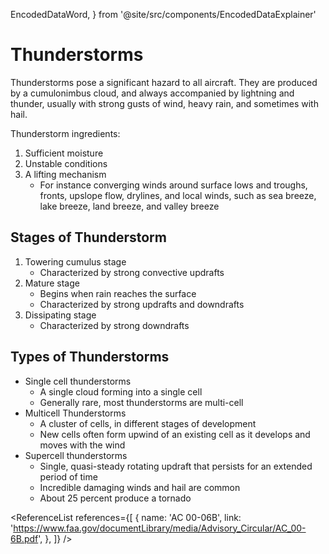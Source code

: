   EncodedDataWord,
} from '@site/src/components/EncodedDataExplainer'

# Thunderstorms

Thunderstorms pose a significant hazard to all aircraft. They are produced by a
cumulonimbus cloud, and always accompanied by lightning and thunder, usually
with strong gusts of wind, heavy rain, and sometimes with hail.

Thunderstorm ingredients:

1. Sufficient moisture
2. Unstable conditions
3. A lifting mechanism
   - For instance converging winds around surface lows and troughs, fronts,
     upslope flow, drylines, and local winds, such as sea breeze, lake breeze,
     land breeze, and valley breeze

## Stages of Thunderstorm

1. Towering cumulus stage
   - Characterized by strong convective updrafts
2. Mature stage
   - Begins when rain reaches the surface
   - Characterized by strong updrafts and downdrafts
3. Dissipating stage
   - Characterized by strong downdrafts

## Types of Thunderstorms

- Single cell thunderstorms
  - A single cloud forming into a single cell
  - Generally rare, most thunderstorms are multi-cell
- Multicell Thunderstorms
  - A cluster of cells, in different stages of development
  - New cells often form upwind of an existing cell as it develops and moves
    with the wind
- Supercell thunderstorms
  - Single, quasi-steady rotating updraft that persists for an extended period
    of time
  - Incredible damaging winds and hail are common
  - About 25 percent produce a tornado

<ReferenceList
  references={[
    {
      name: 'AC 00-06B',
      link: 'https://www.faa.gov/documentLibrary/media/Advisory_Circular/AC_00-6B.pdf',
    },
  ]}
/>
